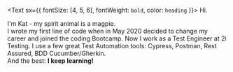 <Text sx={{ fontSize: [4, 5, 6], fontWeight: `bold`, color: `heading` }}>
  Hi.
</Text>

I'm Kat - my spirit animal is a magpie.  
I wrote my first line of code when in May 2020 decided to change my career and joined the coding Bootcamp. Now I work as a Test Engineer at 2i Testing.
I use a few great Test Automation tools: Cypress, Postman, Rest Assured, BDD Cucumber/Gherkin.  
And the best: __I keep learning!__
